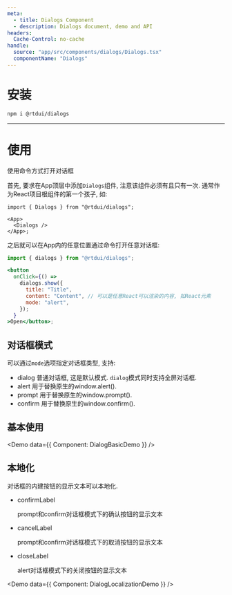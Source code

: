 ```yaml
---
meta:
  - title: Dialogs Component
  - description: Dialogs document, demo and API
headers:
  Cache-Control: no-cache
handle:
  source: "app/src/components/dialogs/Dialogs.tsx"
  componentName: "Dialogs"
---
```



# 安装

```sh
npm i @rtdui/dialogs
```

---

# 使用

使用命令方式打开对话框

首先, 要求在App顶层中添加`Dialogs`组件, 注意该组件必须有且只有一次. 通常作为React项目根组件的第一个孩子, 如:

```tsx
import { Dialogs } from "@rtdui/dialogs";

<App>
  <Dialogs />
</App>;
```

之后就可以在App内的任意位置通过命令打开任意对话框:

```jsx
import { dialogs } from "@rtdui/dialogs";

<button
  onClick={() =>
    dialogs.show({
      title: "Title",
      content: "Content", // 可以是任意React可以渲染的内容, 如React元素
      mode: "alert",
    });
  }
>Open</button>;
```

## 对话框模式

可以通过`mode`选项指定对话框类型, 支持:

- dialog 普通对话框, 这是默认模式. `dialog`模式同时支持全屏对话框.
- alert 用于替换原生的window.alert().
- prompt 用于替换原生的window.prompt().
- confirm 用于替换原生的window.confirm().

## 基本使用

<Demo data={{ Component: DialogBasicDemo }} />

## 本地化

对话框的内建按钮的显示文本可以本地化.

- confirmLabel

  prompt和confirm对话框模式下的确认按钮的显示文本

- cancelLabel

  prompt和confirm对话框模式下的取消按钮的显示文本

- closeLabel

  alert对话框模式下的关闭按钮的显示文本

<Demo data={{ Component: DialogLocalizationDemo }} />
